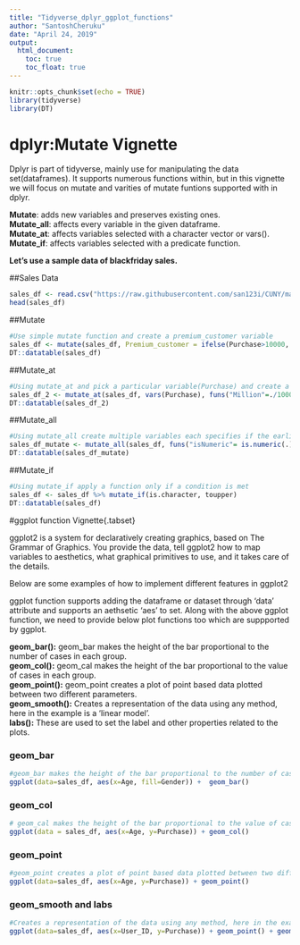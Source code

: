 ```yaml
---
title: "Tidyverse_dplyr_ggplot_functions"
author: "SantoshCheruku"
date: "April 24, 2019"
output:
  html_document:
    toc: true
    toc_float: true
---
```


```r
knitr::opts_chunk$set(echo = TRUE)
library(tidyverse)
library(DT)
```

# dplyr:Mutate Vignette{.tabset}

Dplyr is part of tidyverse, mainly use for manipulating the data set(dataframes). It supports numerous functions within, but in this vignette we will focus on mutate and varities of mutate funtions supported with in dplyr.

<b>Mutate</b>:  adds new variables and preserves existing ones.</br>
<b>Mutate_all</b>: affects every variable in the given dataframe.</br>
<b>Mutate_at</b>: affects variables selected with a character vector or vars().</br>
<b>Mutate_if</b>: affects variables selected with a predicate function.</br>

<b>Let's use a sample data of blackfriday sales.</b>

##Sales Data
```r
sales_df <- read.csv("https://raw.githubusercontent.com/san123i/CUNY/master/Semester1/607/Tidyverse_assignment_data/BlackFriday.csv")
head(sales_df)
```

##Mutate
```r

#Use simple mutate function and create a premium_customer variable
sales_df <- mutate(sales_df, Premium_customer = ifelse(Purchase>10000, "Yes", "No"))
DT::datatable(sales_df)
```

##Mutate_at
```r
#Using mutate_at and pick a particular variable(Purchase) and create a new variable (in Million) based on it
sales_df_2 <- mutate_at(sales_df, vars(Purchase), funs("Million"=./1000000))
DT::datatable(sales_df_2)
```

##Mutate_all
```r
#Using mutate_all create multiple variables each specifies if the earlier variable is a numeric variable or not.
sales_df_mutate <- mutate_all(sales_df, funs("isNumeric"= is.numeric(.)))
DT::datatable(sales_df_mutate)

```

##Mutate_if
```r
#Using mutate_if apply a function only if a condition is met
sales_df <- sales_df %>% mutate_if(is.character, toupper)
DT::datatable(sales_df)
```



#ggplot function Vignette{.tabset}

ggplot2 is a system for declaratively creating graphics, based on The Grammar of Graphics. You provide the data, tell ggplot2 how to map variables to aesthetics, what graphical primitives to use, and it takes care of the details.

Below are some examples of how to implement different features in ggplot2

ggplot function supports adding the dataframe or dataset through 'data' attribute and supports an aethsetic 'aes' to set.
Along with the above ggplot function, we need to provide below plot functions too which are suppported by ggplot.

<b>geom_bar():</b> geom_bar makes the height of the bar proportional to the number of cases in each group. </br>
<b>geom_col():</b> geom_cal makes the height of the bar proportional to the value of cases in each group. </br>
<b>geom_point():</b> geom_point creates a plot of point based data plotted between two different parameters. </br>
<b>geom_smooth():</b> Creates a representation of the data using any method, here in the example is a 'linear model'. </br>
<b>labs():</b> These are used to set the label and other properties related to the plots. </br>

### <b>geom_bar</b>

```r
#geom_bar makes the height of the bar proportional to the number of cases in each group
ggplot(data=sales_df, aes(x=Age, fill=Gender)) +  geom_bar()
```

### <b>geom_col</b>

```r
# geom_cal makes the height of the bar proportional to the value of cases in each group
ggplot(data = sales_df, aes(x=Age, y=Purchase)) + geom_col()
```

### <b>geom_point</b>

```r
#geom_point creates a plot of point based data plotted between two different parameters
ggplot(data=sales_df, aes(x=Age, y=Purchase)) + geom_point() 
```

### <b>geom_smooth and labs</b>

```r
#Creates a representation of the data using any method, here in the example is a 'linear model'. Labs are used to set the label and other properties related to the plots.
ggplot(data=sales_df, aes(x=User_ID, y=Purchase)) + geom_point() + geom_smooth(method="lm") + labs(title="Purchase Point chart", y = "Amount", x="Customers")
```






